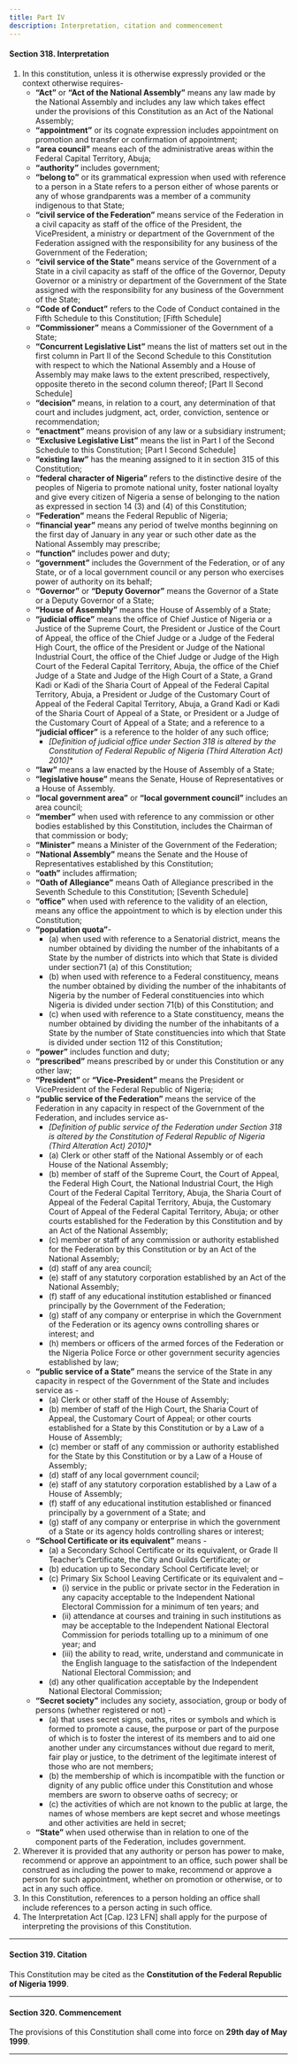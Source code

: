 ```yaml
---
title: Part IV
description: Interpretation, citation and commencement
---
```



#### Section 318. Interpretation

1.  In this constitution, unless it is otherwise expressly provided or the context otherwise requires-
    -   **“Act”** or **“Act of the National Assembly”** means any law made by the National Assembly and includes any law which takes effect under the provisions of this Constitution as an Act of the National Assembly;
    -   **“appointment”** or its cognate expression includes appointment on promotion and transfer or confirmation of appointment;
    -   **“area council”** means each of the administrative areas within the Federal Capital Territory, Abuja;
    -   **“authority”** includes government;
    -   **“belong to”** or its grammatical expression when used with reference to a person in a State refers to a person either of whose parents or any of whose grandparents was a member of a community indigenous to that State;
    -   **“civil service of the Federation”** means service of the Federation in a civil capacity as staff of the office of the President, the VicePresident, a ministry or department of the Government of the Federation assigned with the responsibility for any business of the Government of the Federation;
    -   **“civil service of the State”** means service of the Government of a State in a civil capacity as staff of the office of the Governor, Deputy Governor or a ministry or department of the Government of the State assigned with the responsibility for any business of the Government of the State;
    -   **“Code of Conduct”** refers to the Code of Conduct contained in the Fifth Schedule to this Constitution; [Fifth Schedule]
    -   **“Commissioner”** means a Commissioner of the Government of a State;
    -   **“Concurrent Legislative List”** means the list of matters set out in the first column in Part II of the Second Schedule to this Constitution with respect to which the National Assembly and a House of Assembly may make laws to the extent prescribed, respectively, opposite thereto in the second column thereof; [Part II Second Schedule]
    -   **“decision”** means, in relation to a court, any determination of that court and includes judgment, act, order, conviction, sentence or recommendation;
    -   **“enactment”** means provision of any law or a subsidiary instrument;
    -   **“Exclusive Legislative List”** means the list in Part I of the Second Schedule to this Constitution; [Part I Second Schedule]
    -   **“existing law”** has the meaning assigned to it in section 315 of this Constitution;
    -   **“federal character of Nigeria”** refers to the distinctive desire of the peoples of Nigeria to promote national unity, foster national loyalty and give every citizen of Nigeria a sense of belonging to the nation as expressed in section 14 (3) and (4) of this Constitution;
    -   **“Federation”** means the Federal Republic of Nigeria;
    -   **“financial year”** means any period of twelve months beginning on the first day of January in any year or such other date as the National Assembly may prescribe;
    -   **“function”** includes power and duty;
    -   **“government”** includes the Government of the Federation, or of any State, or of a local government council or any person who exercises power of authority on its behalf;
    -   **“Governor”** or **“Deputy Governor”** means the Governor of a State or a Deputy Governor of a State;
    -   **“House of Assembly”** means the House of Assembly of a State;
    -   **“judicial office”** means the office of Chief Justice of Nigeria or a Justice of the Supreme Court, the President or Justice of the Court of Appeal, the office of the Chief Judge or a Judge of the Federal High Court, the office of the President or Judge of the National Industrial Court, the office of the Chief Judge or Judge of the High Court of the Federal Capital Territory, Abuja, the office of the Chief Judge of a State and Judge of the High Court of a State, a Grand Kadi or Kadi of the Sharia Court of Appeal of the Federal Capital Territory, Abuja, a President or Judge of the Customary Court of Appeal of the Federal Capital Territory, Abuja, a Grand Kadi or Kadi of the Sharia Court of Appeal of a State, or President or a Judge of the Customary Court of Appeal of a State; and a reference to a **“judicial officer”** is a reference to the holder of any such office;
        * _[Definition of judicial office under Section 318 is altered by the Constitution of Federal Republic of Nigeria (Third Alteration Act) 2010]_*
    -   **“law”** means a law enacted by the House of Assembly of a State;
    -   **“legislative house”** means the Senate, House of Representatives or a House of Assembly.
    -   **“local government area”** or **“local government council”** includes an area council;
    -   **“member”** when used with reference to any commission or other bodies established by this Constitution, includes the Chairman of that commission or body;
    -   **“Minister”** means a Minister of the Government of the Federation;
    -   **“National Assembly”** means the Senate and the House of Representatives established by this Constitution;
    -   **“oath”** includes affirmation;
    -   **“Oath of Allegiance”** means Oath of Allegiance prescribed in the Seventh Schedule to this Constitution; [Seventh Schedule]
    -   **“office”** when used with reference to the validity of an election, means any office the appointment to which is by election under this Constitution;
    -   **“population quota”**-
        -   (a) when used with reference to a Senatorial district, means the number obtained by dividing the number of the inhabitants of a State by the number of districts into which that State is divided under section71 (a) of this Constitution;
        -   (b) when used with reference to a Federal constituency, means the number obtained by dividing the number of the inhabitants of Nigeria by the number of Federal constituencies into which Nigeria is divided under section 71(b) of this Constitution; and
        -   (c) when used with reference to a State constituency, means the number obtained by dividing the number of the inhabitants of a State by the number of State constituencies into which that State is divided under section 112 of this Constitution;
    -   **“power”** includes function and duty;
    -   **“prescribed”** means prescribed by or under this Constitution or any other law;
    -   **“President”** or **“Vice-President”** means the President or VicePresident of the Federal Republic of Nigeria;
    -   **“public service of the Federation”** means the service of the Federation in any capacity in respect of the Government of the Federation, and includes service as-
        * _[Definition of public service of the Federation under Section 318 is altered by the Constitution of Federal Republic of Nigeria (Third Alteration Act) 2010]_*
        -   (a) Clerk or other staff of the National Assembly or of each House of the National Assembly;
        -   (b) member of staff of the Supreme Court, the Court of Appeal, the Federal High Court, the National Industrial Court, the High Court of the Federal Capital Territory, Abuja, the Sharia Court of Appeal of the Federal Capital Territory, Abuja, the Customary Court of Appeal of the Federal Capital Territory, Abuja; or other courts established for the Federation by this Constitution and by an Act of the National Assembly;
        -   (c) member or staff of any commission or authority established for the Federation by this Constitution or by an Act of the National Assembly;
        -   (d) staff of any area council;
        -   (e) staff of any statutory corporation established by an Act of the National Assembly;
        -   (f) staff of any educational institution established or financed principally by the Government of the Federation;
        -   (g) staff of any company or enterprise in which the Government of the Federation or its agency owns controlling shares or interest; and
        -   (h) members or officers of the armed forces of the Federation or the Nigeria Police Force or other government security agencies established by law;
    -   **“public service of a State”** means the service of the State in any capacity in respect of the Government of the State and includes service as -
        -   (a) Clerk or other staff of the House of Assembly;
        -   (b) member of staff of the High Court, the Sharia Court of Appeal, the Customary Court of Appeal; or other courts established for a State by this Constitution or by a Law of a House of Assembly;
        -   (c) member or staff of any commission or authority established for the State by this Constitution or by a Law of a House of Assembly;
        -   (d) staff of any local government council;
        -   (e) staff of any statutory corporation established by a Law of a House of Assembly;
        -   (f) staff of any educational institution established or financed principally by a government of a State; and
        -   (g) staff of any company or enterprise in which the government of a State or its agency holds controlling shares or interest;
    -   **“School Certificate or its equivalent”** means -
        -   (a) a Secondary School Certificate or its equivalent, or Grade II Teacher’s Certificate, the City and Guilds Certificate; or
        -   (b) education up to Secondary School Certificate level; or
        -   (c) Primary Six School Leaving Certificate or its equivalent and –
            -   (i) service in the public or private sector in the Federation in any capacity acceptable to the Independent National Electoral Commission for a minimum of ten years; and
            -   (ii) attendance at courses and training in such institutions as may be acceptable to the Independent National Electoral Commission for periods totalling up to a minimum of one year; and
            -   (iii) the ability to read, write, understand and communicate in the English language to the satisfaction of the Independent National Electoral Commission; and
        -   (d) any other qualification acceptable by the Independent National Electoral Commission;
    -   **“Secret society”** includes any society, association, group or body of persons (whether registered or not) -
        -   (a) that uses secret signs, oaths, rites or symbols and which is formed to promote a cause, the purpose or part of the purpose of which is to foster the interest of its members and to aid one another under any circumstances without due regard to merit, fair play or justice, to the detriment of the legitimate interest of those who are not members;
        -   (b) the membership of which is incompatible with the function or dignity of any public office under this Constitution and whose members are sworn to observe oaths of secrecy; or
        -   (c) the activities of which are not known to the public at large, the names of whose members are kept secret and whose meetings and other activities are held in secret;
    -   **“State”** when used otherwise than in relation to one of the component parts of the Federation, includes government.
2.  Wherever it is provided that any authority or person has power to make, recommend or approve an appointment to an office, such power shall be construed as including the power to make, recommend or approve a person for such appointment, whether on promotion or otherwise, or to act in any such office.
3.  In this Constitution, references to a person holding an office shall include references to a person acting in such office.
4.  The Interpretation Act [Cap. I23 LFN] shall apply for the purpose of interpreting the provisions of this Constitution.

---

#### Section 319. Citation

This Constitution may be cited as the **Constitution of the Federal Republic of Nigeria 1999**.

---

#### Section 320. Commencement

The provisions of this Constitution shall come into force on **29th day of May 1999**.

---